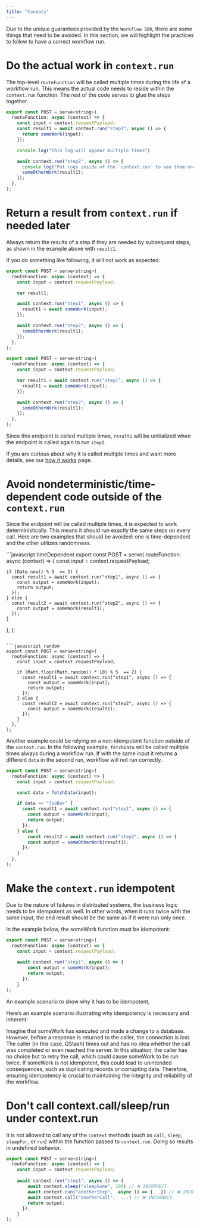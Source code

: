 ```yaml
---
title: "Caveats"
---
```


Due to the unique guarantees provided by the `Workflow SDK`, there are some things that need to be avoided. In this section, we will highlight the practices to follow to have a correct workflow run.

# Do the actual work in `context.run`

The top-level `routeFunction` will be called multiple times during the life of a workflow run. This means the actual code needs to reside within the `context.run` function. The rest of the code serves to glue the steps together.

```javascript
export const POST = serve<string>(
  routeFunction: async (context) => {
    const input = context.requestPayload;
    const result1 = await context.run("step1", async () => {
      return someWork(input);
    });

    console.log("This log will appear multiple times")

    await context.run("step2", async () => {
      console.log("Put logs inside of the `context.run` to see them once")
      someOtherWork(result1);
    });
  },
);
```

# Return a result from `context.run` if needed later 

Always return the results of a step if they are needed by subsequent steps, as shown in the example above with `result1`.

If you do something like following, it will not work as expected:

<CodeGroup>

```javascript wrong
export const POST = serve<string>(
  routeFunction: async (context) => {
    const input = context.requestPayload;

    var result1;

    await context.run("step1", async () => {
      result1 = await someWork(input);
    });

    await context.run("step2", async () => {
      someOtherWork(result1);
    });
  },
);
```

```javascript correct
export const POST = serve<string>(
  routeFunction: async (context) => {
    const input = context.requestPayload;

    var result1 = await context.run("step1", async () => {
      result1 = await someWork(input);
    });

    await context.run("step2", async () => {
      someOtherWork(result1);
    });
  },
);
```
</CodeGroup>

Since this endpoint is called multiple times, `result1` will be unitialized when the endpoint is called again to run `step2`.

If you are curious about why it is called multiple times and want more details, see our  [how it works](/qstash/workflows/how) page.

# Avoid nondeterministic/time-dependent code outside of the `context.run`

Since the endpoint will be called multiple times, it is expected to work deterministically. This means it should run exactly the same steps on every call.
Here are two examples that should be avoided: one is time-dependent and the other utilizes randomness.

<CodeGroup>
```javascript timeDependent
export const POST = serve<string>(
  routeFunction: async (context) => {
    const input = context.requestPayload;

    if (Date.now() % 5  == 2) {
      const result1 = await context.run("step1", async () => {
        const output = someWork(input);
        return output;
      });
    } else {
      const result2 = await context.run("step2", async () => {
        const output = someWork(result1);
      });
    }
  },
);
```

```javascript random
export const POST = serve<string>(
  routeFunction: async (context) => {
    const input = context.requestPayload;

    if (Math.floor(Math.random() * 10) % 5  == 2) {
      const result1 = await context.run("step1", async () => {
        const output = someWork(input);
        return output;
      });
    } else {
      const result2 = await context.run("step2", async () => {
        const output = someWork(result1);
      });
    }
  },
);
```

</CodeGroup>
    

Another example could be relying on a non-idempotent function outside of the `context.run`. 
In the following example, `fetchData` will be called multiple times always during a workflow run.
If with the same input it returns a different `data` in the second run, workflow will not run correctly.

```javascript timeDependent
export const POST = serve<string>(
  routeFunction: async (context) => {
    const input = context.requestPayload;

    const data = fetchData(input); 

    if data == "fooBar" {
      const result1 = await context.run("step1", async () => {
        const output = someWork(input);
        return output;
      });
    } else {
        const result2 = await context.run("step2", async () => {
        const output = someOtherWork(result1);
      });
    }
  },
);
```



# Make the `context.run` idempotent

Due to the nature of failures in distributed systems, the business logic needs to be idempotent as well. In other words, when it runs twice with the same input, the end result should be the same as if it were run only once.

In the example below, the someWork function must be idempotent:

```javascript
export const POST = serve<string>(
  routeFunction: async (context) => {
    const input = context.requestPayload;
      
    await context.run("step1", async () => {
        const output = someWork(input);
        return output;
      });
    } 
);
```

An example scenario to show why it has to be idempotent, 

Here’s an example scenario illustrating why idempotency is necessary and inherent:

Imagine that someWork has executed and made a change to a database. However, before a response is returned to the caller, the connection is lost. The caller (in this case, QStash) times out and has no idea whether the call was completed or even reached the server. In this situation, the caller has no choice but to retry the call, which could cause someWork to be run twice.
If someWork is not idempotent, this could lead to unintended consequences, such as duplicating records or corrupting data. Therefore, ensuring idempotency is crucial to maintaining the integrity and reliability of the workflow.

# Don't call context.call/sleep/run under context.run 

It is not allowed to call any of the `context` methods (such as `call`, `sleep`, `sleepFor`, or `run`) within the function passed to `context.run`. Doing so results in undefined behavior.

```javascript
export const POST = serve<string>(
  routeFunction: async (context) => {
    const input = context.requestPayload;
      
    await context.run("step1", async () => {
        await context.sleep("sleepSome", 100) // ❌ INCORRECT
        await context.run("anotherStep",  async () => {...}) // ❌ INCORRECT
        await context.call("anotherCall",  ...) // ❌ INCORRECT
        return output;
      });
    } 
);
```
